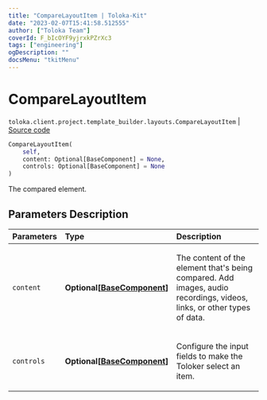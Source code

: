 ```yaml
---
title: "CompareLayoutItem | Toloka-Kit"
date: "2023-02-07T15:41:58.512555"
author: ["Toloka Team"]
coverId: F_bIcOYF9yjrxkPZrXc3
tags: ["engineering"]
ogDescription: ""
docsMenu: "tkitMenu"
---
```


# CompareLayoutItem
`toloka.client.project.template_builder.layouts.CompareLayoutItem` | [Source code](https://github.com/Toloka/toloka-kit/blob/v1.1.3/src/client/project/template_builder/layouts.py#L99)

```python
CompareLayoutItem(
    self,
    content: Optional[BaseComponent] = None,
    controls: Optional[BaseComponent] = None
)
```

The compared element.

## Parameters Description

| Parameters | Type | Description |
| :----------| :----| :-----------|
`content`|**Optional\[[BaseComponent](/docs-new/toloka-kit/reference/toloka.client.project.template_builder.base.BaseComponent)\]**|<p>The content of the element that&#x27;s being compared. Add images, audio recordings, videos, links, or other types of data.</p>
`controls`|**Optional\[[BaseComponent](/docs-new/toloka-kit/reference/toloka.client.project.template_builder.base.BaseComponent)\]**|<p>Configure the input fields to make the Toloker select an item.</p>
